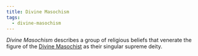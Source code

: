 ```yaml
---
title: Divine Masochism
tags:
  - divine-masochism
---
```



*Divine Masochism* describes a group of religious beliefs that venerate the figure of the [Divine Masochist](../../characters/divine-masochist.mdx) as their singular supreme deity.

